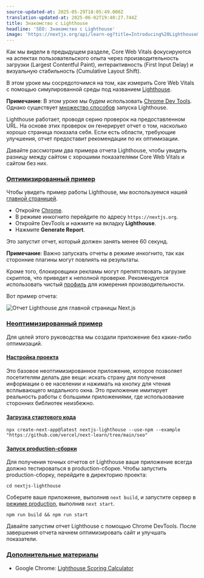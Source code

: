 ```yaml
---
source-updated-at: 2025-05-29T18:05:49.000Z
translation-updated-at: 2025-06-02T19:40:27.744Z
title: Знакомство с Lighthouse
headline: 'SEO: Знакомство с Lighthouse'
image: 'https://nextjs.org/api/learn-og?title=Introducing%20Lighthouse&amp;chapter=23'
---
```


Как мы видели в предыдущем разделе, Core Web Vitals фокусируются на аспектах пользовательского опыта через производительность загрузки (Largest Contentful Paint), интерактивность (First Input Delay) и визуальную стабильность (Cumulative Layout Shift).

В этом уроке мы сосредоточимся на том, как измерить Core Web Vitals с помощью симулированной среды под названием [Lighthouse](/docs/api-reference/cli#production).

**Примечание**: В этом уроке мы будем использовать [Chrome Dev Tools](https://developers.google.com/web/tools/lighthouse?hl=en#devtools). Однако существует [множество способов](/docs/api-reference/cli#production) запуска Lighthouse.

Lighthouse работает, проводя серию проверок на предоставленном URL. На основе этих проверок он генерирует отчет о том, насколько хорошо страница показала себя. Если есть области, требующие улучшения, отчет предоставит рекомендации по их оптимизации.

Давайте рассмотрим два примера отчета Lighthouse, чтобы увидеть разницу между сайтом с хорошими показателями Core Web Vitals и сайтом без них.

### [Оптимизированный пример](#optimized-example)

Чтобы увидеть пример работы Lighthouse, мы воспользуемся нашей [главной страницей](https://nextjs.org).

*   Откройте [Chrome](https://www.google.com/chrome/).
*   В режиме инкогнито перейдите по адресу `https://nextjs.org`.
*   Откройте DevTools и нажмите на вкладку **Lighthouse**.
*   Нажмите **Generate Report**.

Это запустит отчет, который должен занять менее 60 секунд.

**Примечание**: Важно запускать отчеты в режиме инкогнито, так как сторонние плагины могут повлиять на результаты.

Кроме того, блокировщики рекламы могут препятствовать загрузке скриптов, что приведет к неполной проверке. Рекомендуется использовать чистый [профиль](/docs/api-reference/cli#production) для измерения производительности.

Вот пример отчета:

![Отчет Lighthouse для главной страницы Next.js](https://h8DxKfmAPhn8O0p3.public.blob.vercel-storage.com/learn/pages-router/seo/lighthouse.png)

### [Неоптимизированный пример](#unoptimized-example)

Для целей этого руководства мы создали приложение без каких-либо оптимизаций.

#### [Настройка проекта](#project-setup)

Это базовое неоптимизированное приложение, которое позволяет посетителям делать две вещи: искать страну для получения информации о ее населении и нажимать на кнопку для чтения всплывающего модального окна. Это приложение имитирует реальность работы с большими приложениями, где использование сторонних библиотек неизбежно.

#### [Загрузка стартового кода](#download-starter-code)

```
npx create-next-app@latest nextjs-lighthouse --use-npm --example "https://github.com/vercel/next-learn/tree/main/seo"
```

#### [Запуск production-сборки](#run-production-build)

Для получения точных отчетов от Lighthouse ваше приложение всегда должно тестироваться в production-сборке. Чтобы запустить production-сборку, перейдите в директорию проекта:

```
cd nextjs-lighthouse
```

Соберите ваше приложение, выполнив `next build`, и запустите сервер в [режиме production](/docs/api-reference/cli#production), выполнив `next start`.

```
npm run build && npm run start
```

Давайте запустим отчет Lighthouse с помощью Chrome DevTools. После завершения отчета начнем оптимизировать сайт и улучшать показатели.

### [Дополнительные материалы](#further-reading)

*   Google Chrome: [Lighthouse Scoring Calculator](https://googlechrome.github.io/lighthouse/scorecalc/)